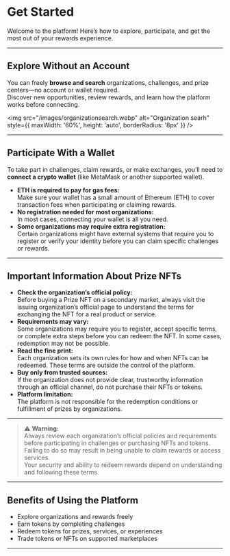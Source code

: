 # Get Started

Welcome to the platform! Here’s how to explore, participate, and get the most out of your rewards experience.


---

## Explore Without an Account

You can freely **browse and search** organizations, challenges, and prize centers—no account or wallet required.  
Discover new opportunities, review rewards, and learn how the platform works before connecting.

<img 
  src="/images/organizationsearch.webp" 
  alt="Organization searh"
  style={{ maxWidth: '60%', height: 'auto', borderRadius: '8px' }}
/>


---

## Participate With a Wallet

To take part in challenges, claim rewards, or make exchanges, you’ll need to **connect a crypto wallet** (like MetaMask or another supported wallet).

- **ETH is required to pay for gas fees:**  
  Make sure your wallet has a small amount of Ethereum (ETH) to cover transaction fees when participating or claiming rewards.
- **No registration needed for most organizations:**  
  In most cases, connecting your wallet is all you need.
- **Some organizations may require extra registration:**  
  Certain organizations might have external systems that require you to register or verify your identity before you can claim specific challenges or rewards.

---

## Important Information About Prize NFTs

- **Check the organization’s official policy:**  
  Before buying a Prize NFT on a secondary market, always visit the issuing organization’s official page to understand the terms for exchanging the NFT for a real product or service.
- **Requirements may vary:**  
  Some organizations may require you to register, accept specific terms, or complete extra steps before you can redeem the NFT. In some cases, redemption may not be possible.
- **Read the fine print:**  
  Each organization sets its own rules for how and when NFTs can be redeemed. These terms are outside the control of the platform.
- **Buy only from trusted sources:**  
  If the organization does not provide clear, trustworthy information through an official channel, do not purchase their NFTs or tokens.
- **Platform limitation:**  
  The platform is not responsible for the redemption conditions or fulfillment of prizes by organizations.



---

> ⚠️ **Warning:**  
> Always review each organization’s official policies and requirements before participating in challenges or purchasing NFTs and tokens.  
> Failing to do so may result in being unable to claim rewards or access services.  
> Your security and ability to redeem rewards depend on understanding and following these terms.


---



## Benefits of Using the Platform

- Explore organizations and rewards freely
- Earn tokens by completing challenges
- Redeem tokens for prizes, services, or experiences
- Trade tokens or NFTs on supported marketplaces

---
